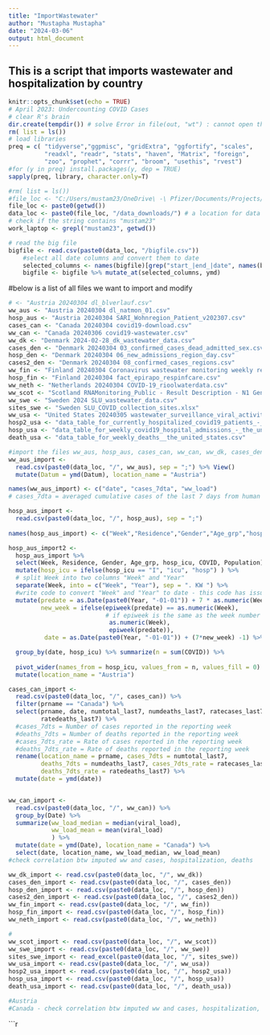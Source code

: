 ```yaml
---
title: "ImportWastewater"
author: "Mustapha Mustapha"
date: "2024-03-06"
output: html_document
---
```

## This is a script that imports wastewater and hospitalization by country
  
```r
knitr::opts_chunk$set(echo = TRUE)
# April 2023: Undercounting COVID Cases
# clear R's brain
dir.create(tempdir()) # solve Error in file(out, "wt") : cannot open the connection
rm( list = ls())
# load libraries
preq = c( "tidyverse","ggpmisc", "gridExtra", "ggfortify", "scales", 
          "readxl", "readr", "stats", "haven", "Matrix", "foreign",
          "zoo", "prophet", "corrr", "broom", "usethis", "rvest")
#for (y in preq) install.packages(y, dep = TRUE)
sapply(preq, library, character.only=T)
```

```r

#rm( list = ls())
#file_loc <- "C:/Users/mustam23/OneDrive\ -\ Pfizer/Documents/Projects/wastewater/"
file_loc <- paste0(getwd())
data_loc <- paste0(file_loc, "/data_downloads/") # a location for data files 
# check if the string contains "mustam23"
work_laptop <- grepl("mustam23", getwd())
```

```r
# read the big file
bigfile <- read.csv(paste0(data_loc, "/bigfile.csv"))
    #select all date columns and convert them to date
    selected_columns <- names(bigfile)[grep("start_|end_|date", names(bigfile))]
    bigfile <- bigfile %>% mutate_at(selected_columns, ymd) 
```

#below is a list of all files we want to import and modify

```r

# <- "Austria 20240304 dl_blverlauf.csv"
ww_aus <- "Austria 20240304 dl_natmon_01.csv"
hosp_aus <- "Austria 20240304 SARI_Wohnregion_Patient_v202307.csv"
cases_can <- "Canada 20240304 covid19-download.csv"
ww_can <- "Canada 20240306 covid19-wastewater.csv"
ww_dk <- "Denmark 2024-02-28_dk_wastewater_data.csv"
cases_den <- "Denmark 20240304 03_confirmed_cases_dead_admitted_sex.csv"
hosp_den <- "Denmark 20240304 06_new_admissions_region_day.csv"
cases2_den <- "Denmark 20240304 08_confirmed_cases_regions.csv"
ww_fin <- "Finland 20240304 Coronavirus wastewater monitoring weekly report.csv"
hosp_fin <- "Finland 20240304 fact_epirapo_respinfcare.csv"
ww_neth <- "Netherlands 20240304 COVID-19_rioolwaterdata.csv"
ww_scot <- "Scotland RNAMonitoring_Public - Result Description - N1 Gene, Reported Value - N1 Gene (gc-l), Days Since.csv"
ww_swe <- "Sweden 2024 SLU_wastewater_data.csv"
sites_swe <- "Sweden SLU_COVID_collection_sites.xlsx"
ww_usa <- "United States 20240305 wastewater_surveillance_viral_activity_level_over_time_data.csv"
hosp2_usa <- "data_table_for_currently_hospitalized_covid19_patients_-_the_united_states.csv"
hosp_usa <- "data_table_for_weekly_covid19_hospital_admissions_-_the_united_states.csv"
death_usa <- "data_table_for_weekly_deaths__the_united_states.csv"
```

```r
#import the files ww_aus, hosp_aus, cases_can, ww_can, ww_dk, cases_den, hosp_den, cases2_den, ww_fin, hosp_fin, ww_neth, ww_scot, ww_swe, sites_swe, ww_usa, hosp2_usa, hosp_usa, death_usa
ww_aus_import <- 
  read.csv(paste0(data_loc, "/", ww_aus), sep = ";") %>% View()
  mutate(Datum = ymd(Datum), location_name = "Austria")

names(ww_aus_import) <- c("date", "cases_7dta", "ww_load") 
# cases_7dta = averaged cumulative cases of the last 7 days from human testing

hosp_aus_import <- 
  read.csv(paste0(data_loc, "/", hosp_aus), sep = ";")
  
names(hosp_aus_import) <- c("Week","Residence","Gender","Age_grp","hosp_icu","COVID","INFLUENZA","RSV","OTHER","SARI_total","Population")

hosp_aus_import2 <-  
  hosp_aus_import %>% 
  select(Week, Residence, Gender, Age_grp, hosp_icu, COVID, Population) %>% 
  mutate(hosp_icu = ifelse(hosp_icu == "I", "icu", "hosp") ) %>% 
  # split Week into two columns "Week" and "Year"
  separate(Week, into = c("Week", "Year"), sep = ". KW ") %>% 
  #write code to convert "Week" and "Year" to date - this code has issues with epiweek so we will use new_week below to adjust for that
  mutate(predate = as.Date(paste0(Year, "-01-01")) + 7 * as.numeric(Week) - 1,
         new_week = ifelse(epiweek(predate) == as.numeric(Week), 
                           # if epiweek is the same as the week number then we are good else we need to adjust the week number to give the right epiweek
                            as.numeric(Week),
                            epiweek(predate)),
          date = as.Date(paste0(Year, "-01-01")) + (7*new_week) -1) %>%

  group_by(date, hosp_icu) %>% summarize(n = sum(COVID)) %>%
  
  pivot_wider(names_from = hosp_icu, values_from = n, values_fill = 0) %>%
  mutate(location_name = "Austria")

cases_can_import <- 
  read.csv(paste0(data_loc, "/", cases_can)) %>%
  filter(prname == "Canada") %>%
  select(prname, date, numtotal_last7, numdeaths_last7, ratecases_last7, 
         ratedeaths_last7) %>%
  #cases_7dts = Number of cases reported in the reporting week
  #deaths_7dts = Number of deaths reported in the reporting week
  #cases_7dts_rate = Rate of cases reported in the reporting week
  #deaths_7dts_rate = Rate of deaths reported in the reporting week
  rename(location_name = prname, cases_7dts = numtotal_last7, 
         deaths_7dts = numdeaths_last7, cases_7dts_rate = ratecases_last7, 
         deaths_7dts_rate = ratedeaths_last7) %>%
  mutate(date = ymd(date))


ww_can_import <- 
  read.csv(paste0(data_loc, "/", ww_can)) %>%
  group_by(Date) %>%
  summarize(ww_load_median = median(viral_load),
            ww_load_mean = mean(viral_load)
            ) %>%
  mutate(date = ymd(Date), location_name = "Canada") %>%
  select(date, location_name, ww_load_median, ww_load_mean)
#check correlation btw imputed ww and cases, hospitalization, deaths

ww_dk_import <- read.csv(paste0(data_loc, "/", ww_dk))
cases_den_import <- read.csv(paste0(data_loc, "/", cases_den))
hosp_den_import <- read.csv(paste0(data_loc, "/", hosp_den))
cases2_den_import <- read.csv(paste0(data_loc, "/", cases2_den))
ww_fin_import <- read.csv(paste0(data_loc, "/", ww_fin))
hosp_fin_import <- read.csv(paste0(data_loc, "/", hosp_fin))
ww_neth_import <- read.csv(paste0(data_loc, "/", ww_neth))

#
ww_scot_import <- read.csv(paste0(data_loc, "/", ww_scot))
ww_swe_import <- read.csv(paste0(data_loc, "/", ww_swe))
sites_swe_import <- read_excel(paste0(data_loc, "/", sites_swe))
ww_usa_import <- read.csv(paste0(data_loc, "/", ww_usa))
hosp2_usa_import <- read.csv(paste0(data_loc, "/", hosp2_usa))
hosp_usa_import <- read.csv(paste0(data_loc, "/", hosp_usa))
death_usa_import <- read.csv(paste0(data_loc, "/", death_usa))
```

```r

#Austria
#Canada - check correlation btw imputed ww and cases, hospitalization, deaths


```



```r

